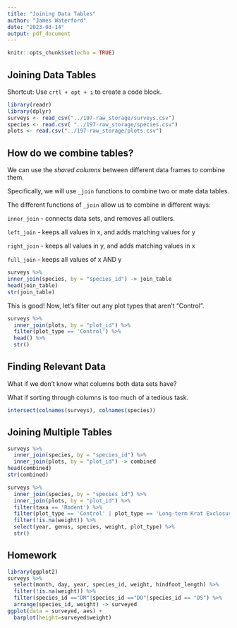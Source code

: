 ```yaml
---
title: "Joining Data Tables"
author: "James Waterford"
date: "2023-03-14"
output: pdf_document
---
```


```r
knitr::opts_chunk$set(echo = TRUE)
```

## Joining Data Tables
Shortcut: Use `crtl + opt + i` to create a code block.
```r
library(readr)
library(dplyr)
surveys <- read_csv("../197-raw_storage/surveys.csv")
species <- read.csv( "../197-raw_storage/species.csv")
plots <- read.csv("../197-raw_storage/plots.csv")
```
How do we combine tables?
------------
We can use the *shared columns* between different data frames to combine them.

Specifically, we will use `_join` functions to combine two or mate data tables.

The different functions of `_join` allow us to combine in different ways:

`inner_join` - connects data sets, and removes all outliers.

`left_join`  - keeps all values in x, and adds matching values for y

`right_join` - keeps all values in y, and adds matching values in x

`full_join`  - keeps all values of x AND y
```r
surveys %>% 
inner_join(species, by = "species_id") -> join_table 
head(join_table)
str(join_table)

```
This is good! Now, let's filter out any plot types that aren't "Control".
```r
surveys %>% 
  inner_join(plots, by = "plot_id") %>% 
  filter(plot_type == 'Control') %>% 
  head() %>% 
  str()
```
## Finding Relevant Data

What if we don't know what columns both data sets have?

What if sorting through columns is too much of a tedious task.

```r
intersect(colnames(surveys), colnames(species))
```
## Joining Multiple Tables

```r
surveys %>% 
  inner_join(species, by = "species_id") %>% 
  inner_join(plots, by = "plot_id") -> combined
head(combined)
str(combined)
```

```r
surveys %>% 
  inner_join(species, by = "species_id") %>% 
  inner_join(plots, by = "plot_id") %>% 
  filter(taxa == 'Rodent') %>% 
  filter(plot_type == 'Control' | plot_type == 'Long-term Krat Exclosure') %>% 
  filter(!is.na(weight)) %>% 
  select(year, genus, species, weight, plot_type) %>% 
  str()

```
## Homework

```r
library(ggplot2)
surveys %>% 
  select(month, day, year, species_id, weight, hindfoot_length) %>% 
  filter(!is.na(weight)) %>% 
  filter(species_id =="DM"|species_id =="DO"|species_id == "DS") %>% 
  arrange(species_id, weight) -> surveyed
ggplot(data = surveyed, aes) +
  barplot(height=surveyed$weight)
```

